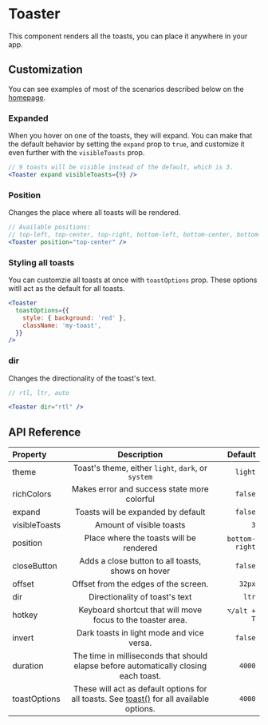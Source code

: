 # Toaster

This component renders all the toasts, you can place it anywhere in your app.

## Customization

You can see examples of most of the scenarios described below on the [homepage](/).

### Expanded

When you hover on one of the toasts, they will expand. You can make that the default behavior by setting the `expand` prop to `true`, and customize it even further with the `visibleToasts` prop.

```jsx
// 9 toasts will be visible instead of the default, which is 3.
<Toaster expand visibleToasts={9} />
```

### Position

Changes the place where all toasts will be rendered.

```jsx
// Available positions:
// top-left, top-center, top-right, bottom-left, bottom-center, bottom-right
<Toaster position="top-center" />
```

### Styling all toasts

You can customzie all toasts at once with `toastOptions` prop. These options witll act as the default for all toasts.

```jsx
<Toaster
  toastOptions={{
    style: { background: 'red' },
    className: 'my-toast',
  }}
/>
```

### dir

Changes the directionality of the toast's text.

```jsx
// rtl, ltr, auto

<Toaster dir="rtl" />
```

## API Reference

| Property      |                                            Description                                             |        Default |
| :------------ | :------------------------------------------------------------------------------------------------: | -------------: |
| theme         |                         Toast's theme, either `light`, `dark`, or `system`                         |        `light` |
| richColors    |                            Makes error and success state more colorful                             |        `false` |
| expand        |                                 Toasts will be expanded by default                                 |        `false` |
| visibleToasts |                                      Amount of visible toasts                                      |            `3` |
| position      |                              Place where the toasts will be rendered                               | `bottom-right` |
| closeButton   |                         Adds a close button to all toasts, shows on hover                          |        `false` |
| offset        |                                Offset from the edges of the screen.                                |         `32px` |
| dir           |                                   Directionality of toast's text                                   |          `ltr` |
| hotkey        |                    Keyboard shortcut that will move focus to the toaster area.                     |    `⌥/alt + T` |
| invert        |                             Dark toasts in light mode and vice versa.                              |        `false` |
| duration      |        The time in milliseconds that should elapse before automatically closing each toast.        |         `4000` |
| toastOptions  | These will act as default options for all toasts. See [toast()](/toast) for all available options. |         `4000` |
